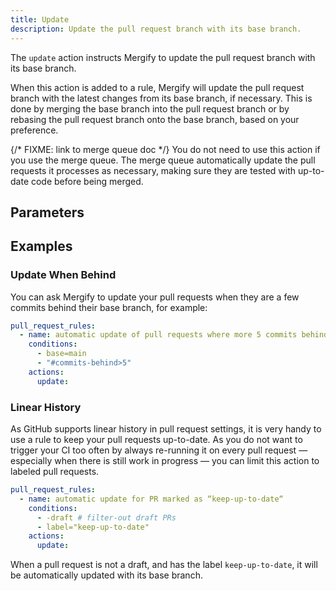 ```yaml
---
title: Update
description: Update the pull request branch with its base branch.
---
```



The `update` action instructs Mergify to update the pull request branch with
its base branch.

<Screenshot src={updateBranchScreenshot} alt="Mergify Branch Update" />

When this action is added to a rule, Mergify will update the pull request
branch with the latest changes from its base branch, if necessary. This is done
by merging the base branch into the pull request branch or by rebasing the pull
request branch onto the base branch, based on your preference.

<Info>
{/* FIXME: link to merge queue doc */}
You do not need to use this action if you use the merge queue. The merge
queue automatically update the pull requests it processes as necessary, making
sure they are tested with up-to-date code before being merged.
</Info>

## Parameters

<ActionOptionsTable action='update' />

## Examples

### Update When Behind

You can ask Mergify to update your pull requests when they are a few commits
behind their base branch, for example:

```yaml
pull_request_rules:
  - name: automatic update of pull requests where more 5 commits behind
    conditions:
      - base=main
      - "#commits-behind>5"
    actions:
      update:
```

### Linear History

As GitHub supports linear history in pull request settings, it is very handy to
use a rule to keep your pull requests up-to-date. As you do not want to trigger
your CI too often by always re-running it on every pull request — especially
when there is still work in progress — you can limit this action to labeled
pull requests.

```yaml
pull_request_rules:
  - name: automatic update for PR marked as “keep-up-to-date“
    conditions:
      - -draft # filter-out draft PRs
      - label="keep-up-to-date"
    actions:
      update:
```

When a pull request is not a draft, and has the label `keep-up-to-date`, it
will be automatically updated with its base branch.
